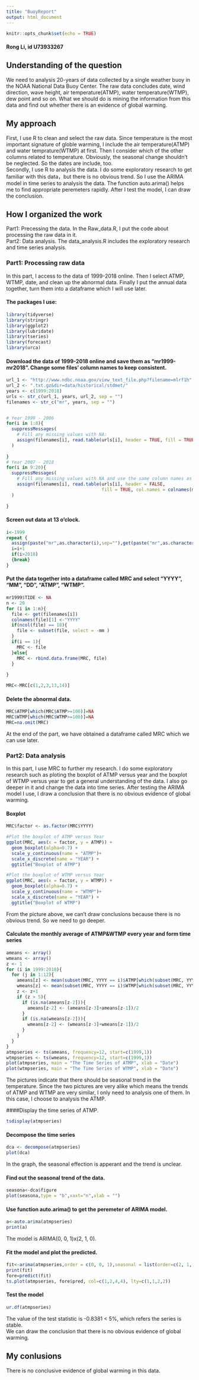 ```yaml
---
title: "BuoyReport"
output: html_document
---
```


```r
knitr::opts_chunk$set(echo = TRUE)
```

#### Rong Li, id U73933267

## Understanding of the question
We need to analysis 20-years of data collected by a single weather buoy in the NOAA National Data Buoy Center. The raw data concludes date, wind direction, wave height, air temperature(ATMP), water temperature(WTMP), dew point and so on. What we should do is mining the information from this data and find out whether there is an evidence of global warming.

## My approach
First, I use R to clean and select the raw data. Since temperature is the most important signature of globle warming, I include the air temperature(ATMP) and water temprature(WTMP) at first. Then I consider which of the other columns related to temperature. Obviously, the seasonal change shouldn't be neglected. So the dates are include, too.  
Secondly, I use R to analysis the data. I do some exploratory research to get familiar with this data，but there is no obvious trend. So I use the ARIMA model in time series to analysis the data. The function auto.arima() helps me to find appropriate peremeters rapidly. After I test the model, I can draw the conclusion.  

## How I organized the work  
Part1: Precessing the data. In the Raw_data.R, I put the code about processing the raw data in it.  
Part2: Data analysis. The data_analysis.R includes the exploratory research and time series analysis.  

### Part1: Processing raw data  
In this part, I access to the data of 1999-2018 online. Then I select ATMP, WTMP, date, and clean up the abnormal data. Finally I put the annual data together, turn them into a dataframe which I will use later.  

#### The packages I use: 
```r
library(tidyverse)
library(stringr)
library(ggplot2)
library(lubridate)
library(tseries)
library(forecast)
library(urca)

```
  
#### Download the data of 1999-2018 online and save them as "mr1999-mr2018".  Change some files' column names to keep consistent.
```r
url_1 <- "http://www.ndbc.noaa.gov/view_text_file.php?filename=mlrf1h"
url_2 <- ".txt.gz&dir=data/historical/stdmet/"
years <- c(1999:2018)
urls <- str_c(url_1, years, url_2, sep = "")
filenames <- str_c("mr", years, sep = "")


# Year 1999 - 2006
for(i in 1:8){
  suppressMessages(
    # Fill any missing values with NA:
    assign(filenames[i], read.table(urls[i], header = TRUE, fill = TRUE))
  )
  
}
# Year 2007 - 2018
for(i in 9:20){
  suppressMessages(
    # Fill any missing values with NA and use the same column names as year 2006
    assign(filenames[i], read.table(urls[i], header = FALSE, 
                                    fill = TRUE, col.names = colnames(mr2006))),
  )
  
}
```
  
#### Screen out data at 13 o'clock.    
```r
i<-1999
repeat { 
  assign(paste("mr",as.character(i),sep=""),get(paste("mr",as.character(i),sep=""))[which(get(paste("mr",as.character(i),sep=""))$hh == 13), ])
  i=i+1
  if(i>2018)
  {break}
}
```
  
#### Put the data together into a dataframe called MRC and select "YYYY", "MM", "DD", "ATMP", "WTMP". 
```r
mr1999$TIDE <- NA
n <- 20
for (i in 1:n){
  file <- get(filenames[i])
  colnames(file)[1] <-"YYYY"
  if(ncol(file) == 18){
    file <- subset(file, select = -mm )
  }
  if(i == 1){
    MRC <- file
  }else{
    MRC <- rbind.data.frame(MRC, file)
  }
  
}

MRC<-MRC[c(1,2,3,13,14)]
```
  
#### Delete the abnormal data.  
```r
MRC$ATMP[which(MRC$ATMP>=100)]=NA
MRC$WTMP[which(MRC$WTMP>=100)]=NA
MRC=na.omit(MRC)
```
  
At the end of the part, we have obtained a dataframe called MRC which we can use later.  
  
### Part2: Data analysis  
In this part, I use MRC to further my research. I do some exploratory research such as ploting the boxplot of ATMP versus year and the boxplot of WTMP versus year to get a general understanding of the data. I also go deeper in it and change the data into time series. After testing the ARIMA model I use, I draw a conclusion that there is no obvious evidence of global warming.  

#### Boxplot  
```r
MRC$factor <- as.factor(MRC$YYYY)

#Plot the boxplot of ATMP versus Year
ggplot(MRC, aes(x = factor, y = ATMP)) +
  geom_boxplot(alpha=0.7) +
  scale_y_continuous(name = "ATMP")+
  scale_x_discrete(name = "YEAR") +
  ggtitle("Boxplot of ATMP")

#Plot the boxplot of WTMP versus Year
ggplot(MRC, aes(x = factor, y = WTMP)) +
  geom_boxplot(alpha=0.7) +
  scale_y_continuous(name = "WTMP")+
  scale_x_discrete(name = "YEAR") +
  ggtitle("Boxplot of WTMP")
```
  
From the picture above, we can't draw conclusions because there is no obvious trend. So we need to go deeper.    
  
#### Calculate the monthly average of ATMP&WTMP every year and form time series 
```r
ameans <- array()
wmeans <- array()
z <- 1
for (i in 1999:2018){
  for (j in 1:12){
    ameans[z] <- mean(subset(MRC, YYYY == i)$ATMP[which(subset(MRC, YYYY == i)$MM == j)])
    wmeans[z] <- mean(subset(MRC, YYYY == i)$WTMP[which(subset(MRC, YYYY == i)$MM == j)])
    z <- z+1
    if (z > 5){  
      if (is.na(ameans[z-2])){
        ameans[z-2] <- (ameans[z-3]+ameans[z-1])/2 
      }
      if (is.na(wmeans[z-2])){
        wmeans[z-2] <- (wmeans[z-3]+wmeans[z-1])/2 
      }
    }
  }
}
atmpseries <- ts(ameans, frequency=12, start=c(1999,1))
wtmpseries <- ts(wmeans, frequency=12, start=c(1999,1)) 
plot(atmpseries, main = "The Time Series of ATMP", xlab = "Date")
plot(wtmpseries, main = "The Time Series of WTMP", xlab = "Date")
```
The pictures indicate that there should be seasonal trend in the temperature. Since the two pictures are very alike which means the trends of ATMP and WTMP are very similar, I only need to analysis one of them. In this case, I choose to analysis the ATMP.  
  
####Display the time series of ATMP.  
```r
tsdisplay(atmpseries)
```
  
#### Decompose the time series
```r
dca <- decompose(atmpseries)
plot(dca)
```
  
In the graph, the seasonal effection is apperant and the trend is unclear.
  
#### Find out the seasonal trend of the data.
```r
seasona<-dca$figure
plot(seasona,type = "b",xaxt="n",xlab = "")
```

#### Use function auto.arima() to get the peremeter of ARIMA model.  
```r
a<-auto.arima(atmpseries)
print(a)
```
The model is ARIMA(0, 0, 1)x(2, 1, 0).  
  
#### Fit the model and plot the predicted.    
```r
fit<-arima(atmpseries,order = c(0, 0, 1),seasonal = list(order=c(2, 1, 0),period=12))
print(fit)
fore=predict(fit)
ts.plot(atmpseries, fore$pred, col=c(1,2,4,4), lty=c(1,1,2,2))
```
  
#### Test the model
```r
ur.df(atmpseries)
```
The value of the test statistic is -0.8381 < 5%, which refers the series is stable.  
We can draw the conclusion that there is no obvious evidence of global warming.   

## My conlusions
There is no conclusive evidence of global warming in this data.


